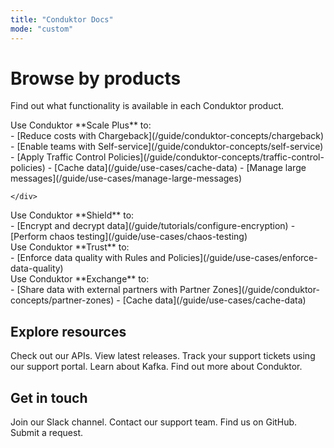 ```yaml
---
title: "Conduktor Docs"
mode: "custom"
---
```


# Browse by products

Find out what functionality is available in each Conduktor product.

<CardGroup cols={2} className="spacing-lg">
  <Card title="Scale" horizontal={false} img="images/home/scale.png">
    Use Conduktor **Scale Plus** to:
    <div className="link-list">
    - [Reduce costs with Chargeback](/guide/conduktor-concepts/chargeback)
    - [Enable teams with Self-service](/guide/conduktor-concepts/self-service)
    - [Apply Traffic Control Policies](/guide/conduktor-concepts/traffic-control-policies)
    - [Cache data](/guide/use-cases/cache-data)
    - [Manage large messages](/guide/use-cases/manage-large-messages)

    </div>
  </Card>
  <Card title="Shield" horizontal={false} img="images/home/shield.png">
    Use Conduktor **Shield** to:
    <div className="link-list">
    - [Encrypt and decrypt data](/guide/tutorials/configure-encryption)
    - [Perform chaos testing](/guide/use-cases/chaos-testing)
    </div>
  </Card>
  <Card title="Trust" horizontal="false" img="images/home/trust.png">
    Use Conduktor **Trust** to:
    <div className="link-list">
    - [Enforce data quality with Rules and Policies](/guide/use-cases/enforce-data-quality)
    </div>
  </Card>
  <Card title="Exchange" horizontal={false} img="images/home/exchange.png">
    Use Conduktor **Exchange** to:
    <div className="link-list">
    - [Share data with external partners with Partner Zones](/guide/conduktor-concepts/partner-zones)
    - [Cache data](/guide/use-cases/cache-data)
    </div>
  </Card>
</CardGroup>

## Explore resources

<CardGroup cols={3} className="mb-lg">
  <Card title="API References" icon="dev" horizontal href="https://developers.conduktor.io/">
    Check out our APIs.
  </Card>
  <Card title="Release notes" icon="list-timeline" iconType="solid" horizontal href="https://conduktor.mintlify.app/guide/release-notes">
    View latest releases.
  </Card>
  <Card title="Support site" icon="headset" iconType="solid" horizontal href="https://support.conduktor.io/hc/en-gb">
    Track your support tickets using our support portal.
  </Card>
  <Card title="Kafkademy" icon="graduation-cap" iconType="solid" horizontal href="https://learn.conduktor.io/kafka/">
    Learn about Kafka.
  </Card>
  <Card title="Conduktor blog" icon="newspaper" iconType="solid" horizontal href="https://conduktor.io/blog">
    Find out more about Conduktor.
  </Card>
</CardGroup>

## Get in touch

<CardGroup cols={4} className="mb-lg">
  <Card title="Chat" icon="slack" iconType="solid" href="https://conduktor.io/slack">
    Join our Slack channel.
  </Card>
  <Card title="Get help" icon="headset" iconType="solid" href="https://support.conduktor.io/hc/en-gb/requests/new">
    Contact our support team.
  </Card>
  <Card title="Collaborate" icon="github" iconType="solid" href="https://github.com/conduktor/">
    Find us on GitHub.
  </Card>
  <Card title="Feedback" icon="lightbulb" iconType="solid" href="https://support.conduktor.io/hc/en-gb/requests/new?ticket_form_id=17438365654417">
    Submit a request.
  </Card>
</CardGroup>